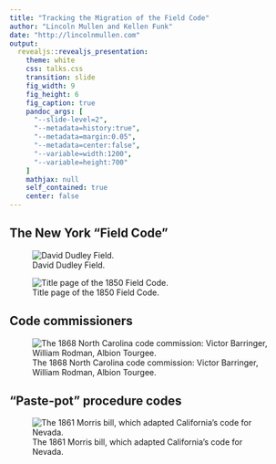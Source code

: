 ```yaml
---
title: "Tracking the Migration of the Field Code"
author: "Lincoln Mullen and Kellen Funk"
date: "http://lincolnmullen.com"
output: 
  revealjs::revealjs_presentation:
    theme: white
    css: talks.css
    transition: slide
    fig_width: 9
    fig_height: 6
    fig_caption: true
    pandoc_args: [
      "--slide-level=2",
      "--metadata=history:true",
      "--metadata=margin:0.05",
      "--metadata=center:false",
      "--variable=width:1200",
      "--variable=height:700"
    ]
    mathjax: null
    self_contained: true
    center: false
---
```



## The New York "Field Code"

<div class="left">
![David Dudley Field.](field.jpg)
</div>
<div class="right">
![Title page of the 1850 Field Code.](field-code.jpg)
</div>

## Code commissioners

![The 1868 North Carolina code commission: Victor Barringer, William Rodman, Albion Tourgee.](nc-commission.jpg)

## {data-background="field-code-states-map.jpeg"}

## "Paste-pot" procedure codes

![The 1861 Morris bill, which adapted California's code for Nevada.](morris-bill.jpg)

## {data-background="WA1855.png"}

## {data-background="NV1861.png"}

## {data-background="code-to-code.png"}

## {data-background="state-to-state.png"}
